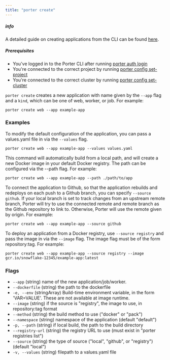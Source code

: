 ```yaml
---
title: "porter create"
---
```


##### info

A detailed guide on creating applications from the CLI can be found [here](/deploying-applications/deploying-from-cli/creating-an-application).

##### Prerequisites

* You've logged in to the Porter CLI after running [porter auth login](/cli/command-reference/porter-auth)
* You're connected to the correct project by running [porter config set-project](/cli/command-reference/porter-config)
* You're connected to the correct cluster by running [porter config set-cluster](/cli/command-reference/porter-config)

  
`porter create` creates a new application with name given by the `--app` flag and a `kind`, which can be one of web, worker, or job. For example:

```
porter create web --app example-app

```

### Examples[](#examples "Direct link to heading")

To modify the default configuration of the application, you can pass a values.yaml file in via the `--values` flag.

```
porter create web --app example-app --values values.yaml

```

This command will automatically build from a local path, and will create a new Docker image in your default Docker registry. The path can be configured via the --path flag. For example:

```
porter create web --app example-app --path ./path/to/app

```

To connect the application to Github, so that the application rebuilds and redeploys on each push to a Github branch, you can specify `--source github`. If your local branch is set to track changes from an upstream remote branch, Porter will try to use the connected remote and remote branch as the Github repository to link to. Otherwise, Porter will use the remote given by origin. For example:

```
porter create web --app example-app --source github

```

To deploy an application from a Docker registry, use `--source registry` and pass the image in via the `--image` flag. The image flag must be of the form repository:tag. For example:

```
porter create web --app example-app --source registry --image gcr.io/snowflake-12345/example-app:latest

```

### Flags[](#flags "Direct link to heading")

* `--app` (string) name of the new application/job/worker.
* `--dockerfile` (string) the path to the dockerfile
* `-e, --env` (stringArray) Build-time environment variable, in the form 'VAR=VALUE'. These are not available at image runtime.
* `--image` (string) if the source is "registry", the image to use, in repository:tag format
* `--method` (string) the build method to use ("docker" or "pack")
* `--namespace` (string) namespace of the application (default "default")
* `-p, --path` (string) if local build, the path to the build directory
* `--registry-url` (string) the registry URL to use (must exist in "porter registries list")
* `--source` (string) the type of source ("local", "github", or "registry") (default "local")
* `-v, --values` (string) filepath to a values.yaml file